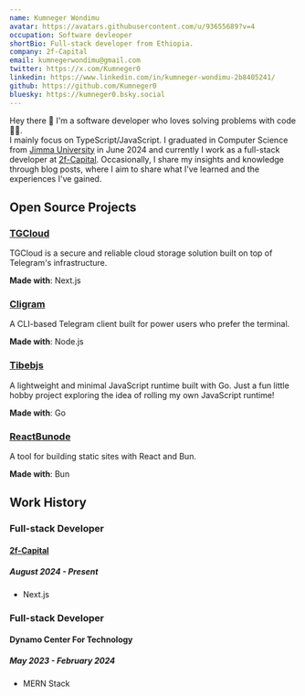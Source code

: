 ```yaml
---
name: Kumneger Wondimu
avatar: https://avatars.githubusercontent.com/u/93655689?v=4
occupation: Software devleoper
shortBio: Full-stack developer from Ethiopia.
company: 2f-Capital
email: kumnegerwondimu@gmail.com
twitter: https://x.com/Kumneger0
linkedin: https://www.linkedin.com/in/kumneger-wondimu-2b8405241/
github: https://github.com/Kumneger0
bluesky: https://kumneger0.bsky.social
---
```


Hey there 👋 I'm a software developer who loves solving problems with code 👨‍💻.  
I mainly focus on TypeScript/JavaScript.
I graduated in Computer Science from [Jimma University](https://www.ju.edu.et/) in June 2024 and currently I work as a full-stack developer at [2f-Capital](https://2f-capital.com/).
Occasionally, I share my insights and knowledge through blog posts, where I aim to share what I've learned and the experiences I've gained.

## Open Source Projects

### [TGCloud](https://yourtgcloud.vercel.app/)

TGCloud is a secure and reliable cloud storage solution built on top of Telegram's infrastructure.

**Made with**: Next.js

### [Cligram](https://github.com/Kumneger0/Cligram)

A CLI-based Telegram client built for power users who prefer the terminal.

**Made with**: Node.js

### [Tibebjs](https://github.com/Kumneger0/Tibebjs)

A lightweight and minimal JavaScript runtime built with Go. Just a fun little hobby project exploring the idea of rolling my own JavaScript runtime!

**Made with**: Go

### [ReactBunode](https://reactbunode.pages.dev/)

A tool for building static sites with React and Bun.

**Made with**: Bun

## Work History

### Full-stack Developer

#### [2f-Capital](https://2f-capital.com/)

##### August 2024 - Present

- Next.js

### Full-stack Developer

#### Dynamo Center For Technology

##### May 2023 - February 2024

- MERN Stack
